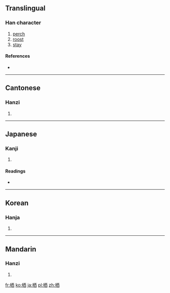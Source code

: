 {{also|棲}}
==Translingual==

===Han character===
{{Han char|rn=75|rad=木|as=06|sn=10|four=4196<sub>0</sub>|canj=木一金田 (DMCW)}}

# [[perch]]
# [[roost]]
# [[stay]]

====References====
* {{Han ref|kx=0522.030|dkj=14693|dj=0910.110|hdz=21196.030|uh=6816|ud=26646|bh=D1E1|bd=53729}}

----

==Cantonese==

===Hanzi===
{{yue-hanzi|jyut=|y=chai1|tra=棲}}

# {{defn|Cantonese|sort=木06}}

----

==Japanese==

===Kanji===
{{ja-kanji|grade=|rs=木06}}

# {{defn|Japanese|sort=木06}}

====Readings====
* {{ja-readings|on=[[せい]] (sei)|kun=[[すむ]] (sumu)}}

----

==Korean==

===Hanja===
{{ko-hanja|hangeul=서|eumhun=|rv=seo|mr=sŏ|y=se}}

# {{defn|Korean|sort=木06}}

----

==Mandarin==

===Hanzi===
{{cmn-hanzi|tra=棲|pin=[[qī]] ([[qi1]])|wg=ch'i<sup>1</sup>}}

# {{defn|Mandarin|sort=木06}}

[[fr:栖]]
[[ko:栖]]
[[ja:栖]]
[[pl:栖]]
[[zh:栖]]